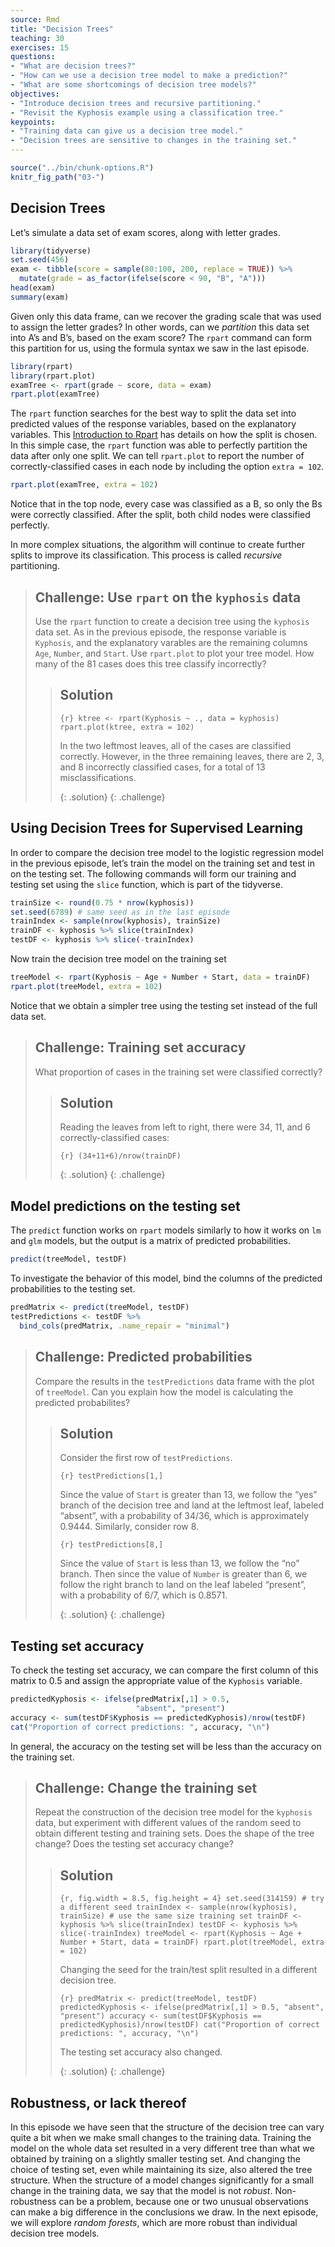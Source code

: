 ```yaml
---
source: Rmd
title: "Decision Trees"
teaching: 30 
exercises: 15
questions:
- "What are decision trees?"
- "How can we use a decision tree model to make a prediction?"
- "What are some shortcomings of decision tree models?"
objectives:
- "Introduce decision trees and recursive partitioning."
- "Revisit the Kyphosis example using a classification tree."
keypoints:
- "Training data can give us a decision tree model."
- "Decision trees are sensitive to changes in the training set."
---
```


```r
source("../bin/chunk-options.R")
knitr_fig_path("03-")
```

## Decision Trees

Let's simulate a data set of exam scores, along with letter grades.

```r
library(tidyverse)
set.seed(456)
exam <- tibble(score = sample(80:100, 200, replace = TRUE)) %>%
  mutate(grade = as_factor(ifelse(score < 90, "B", "A")))
head(exam)
summary(exam)
```

Given only this data frame, can we recover the grading scale that was used to assign the letter grades? In other words, can we *partition* this data set into A's and B's, based on the exam score? The `rpart` command can form this partition for us, using the formula syntax we saw in the last episode.

```r
library(rpart)
library(rpart.plot)
examTree <- rpart(grade ~ score, data = exam)
rpart.plot(examTree)
```

The `rpart` function searches for the best way to split the data set into predicted values of the response variables, based on the explanatory variables. This [Introduction to Rpart](https://cran.r-project.org/web/packages/rpart/vignettes/longintro.pdf) has details on how the split is chosen. In this simple case, the `rpart` function was able to perfectly partition the data after only one split. We can tell `rpart.plot` to report the number of correctly-classified cases in each node by including the option `extra = 102`.

```r
rpart.plot(examTree, extra = 102)
```

Notice that in the top node, every case was classified as a B, so only the Bs were correctly classified. After the split, both child nodes were classified perfectly.

In more complex situations, the algorithm will continue to create further splits to improve its classification. This process is called *recursive* partitioning.

> ## Challenge: Use `rpart` on the `kyphosis` data
>
> Use the `rpart` function to create a decision tree using the `kyphosis` data
> set. As in the previous episode, the response variable is `Kyphosis`, and the
> explanatory varables are the remaining columns `Age`, `Number`, and `Start`. 
> Use `rpart.plot` to plot your tree model.
> How many of the 81 cases does this tree classify incorrectly?
>
> > ## Solution
> > 
> > ```{r}
> > ktree <- rpart(Kyphosis ~ ., data = kyphosis)
> > rpart.plot(ktree, extra = 102)
> > ```
> > 
> > In the two leftmost leaves, all of the cases are classified correctly. However,
> > in the three remaining leaves, there are 2, 3, and 8 incorrectly classified
> > cases, for a total of 13 misclassifications.
> > 
> {: .solution}
{: .challenge}

## Using Decision Trees for Supervised Learning

In order to compare the decision tree model to the logistic regression model in the previous episode, let's train the model on the training set and test in on the testing set. The following commands will form our training and testing set using the `slice` function, which is part of the tidyverse.

```r
trainSize <- round(0.75 * nrow(kyphosis))
set.seed(6789) # same seed as in the last episode
trainIndex <- sample(nrow(kyphosis), trainSize)
trainDF <- kyphosis %>% slice(trainIndex)
testDF <- kyphosis %>% slice(-trainIndex)
```

Now train the decision tree model on the training set

```r
treeModel <- rpart(Kyphosis ~ Age + Number + Start, data = trainDF)
rpart.plot(treeModel, extra = 102)
```

Notice that we obtain a simpler tree using the testing set instead of the full data set.

> ## Challenge: Training set accuracy
>
> What proportion of cases in the training set were classified correctly?
>
> > ## Solution
> > 
> > Reading the leaves from left to right, there were 34, 11, and 6 
> > correctly-classified cases:
> > 
> > ```{r}
> > (34+11+6)/nrow(trainDF)
> > ```
> > 
> {: .solution}
{: .challenge}

## Model predictions on the testing set

The `predict` function works on `rpart` models similarly to how it works on `lm` and `glm` models, but the output is a matrix of predicted probabilities.

```r
predict(treeModel, testDF)
```

To investigate the behavior of this model, bind the columns of the predicted probabilities to the testing set.

```r
predMatrix <- predict(treeModel, testDF)
testPredictions <- testDF %>% 
  bind_cols(predMatrix, .name_repair = "minimal")
```

> ## Challenge: Predicted probabilities
>
> Compare the results in the `testPredictions` data frame with the plot
> of `treeModel`. Can you explain how the model is calculating the 
> predicted probabilites?
>
> > ## Solution
> > 
> > Consider the first row of `testPredictions`. 
> > 
> > ```{r}
> > testPredictions[1,]
> > ```
> > 
> > Since the value of `Start` is greater than 13, we follow the "yes" branch
> > of the decision tree and land at the leftmost leaf, labeled "absent", with 
> > a probability of 34/36, which is approximately 0.9444. Similarly, consider row 8.
> > 
> > ```{r}
> > testPredictions[8,]
> > ```
> > 
> > Since the value of `Start` is less than 13, we follow the "no" branch. Then since
> > the value of `Number` is greater than 6, we follow the right branch to land on the 
> > leaf labeled "present", with a probability of 6/7, which is 0.8571.
> > 
> {: .solution}
{: .challenge}

## Testing set accuracy

To check the testing set accuracy, we can compare the first column of this matrix to 0.5 and assign the appropriate value of the `Kyphosis` variable.

```r
predictedKyphosis <- ifelse(predMatrix[,1] > 0.5, 
                            "absent", "present")
accuracy <- sum(testDF$Kyphosis == predictedKyphosis)/nrow(testDF)
cat("Proportion of correct predictions: ", accuracy, "\n")
```

In general, the accuracy on the testing set will be less than the accuracy on the training set.

> ## Challenge: Change the training set
>
> Repeat the construction of the decision tree model for the `kyphosis`
> data, but experiment with different values of the random seed to obtain
> different testing and training sets. Does the shape of the tree change?
> Does the testing set accuracy change?
>
> > ## Solution
> > 
> > ```{r, fig.width = 8.5, fig.height = 4}
> > set.seed(314159) # try a different seed
> > trainIndex <- sample(nrow(kyphosis), trainSize) # use the same size training set
> > trainDF <- kyphosis %>% slice(trainIndex)
> > testDF <- kyphosis %>% slice(-trainIndex)
> > treeModel <- rpart(Kyphosis ~ Age + Number + Start, data = trainDF)
> > rpart.plot(treeModel, extra = 102)
> > ```
> > 
> > Changing the seed for the train/test split resulted in a different 
> > decision tree.
> > 
> > ```{r}
> > predMatrix <- predict(treeModel, testDF)
> > predictedKyphosis <- ifelse(predMatrix[,1] > 0.5, "absent", "present")
> > accuracy <- sum(testDF$Kyphosis == predictedKyphosis)/nrow(testDF)
> > cat("Proportion of correct predictions: ", accuracy, "\n")
> > ```
> >
> > The testing set accuracy also changed.
> > 
> {: .solution}
{: .challenge}

## Robustness, or lack thereof

In this episode we have seen that the structure of the decision tree can vary quite a bit when we make small changes to the training data. Training the model on the whole data set resulted in a very different tree than what we obtained by training on a slightly smaller testing set. And changing the choice of testing set, even while maintaining its size, also altered the tree structure. When the structure of a model changes significantly for a small change in the training data, we say that the model is not *robust*. Non-robustness can be a problem, because one or two unusual observations can make a big difference in the conclusions we draw. In the next episode, we will explore *random forests*, which are more robust than individual decision tree models.


